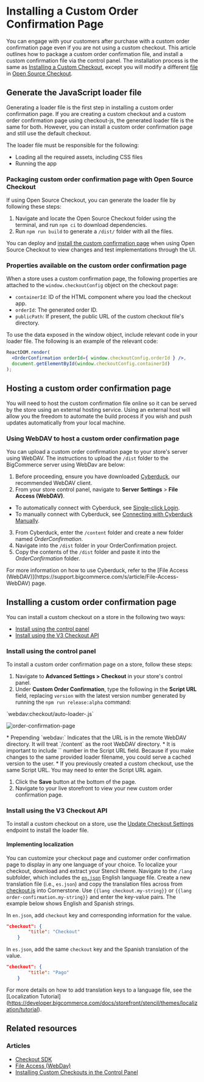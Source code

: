 # Installing a Custom Order Confirmation Page


You can engage with your customers after purchase with a custom order confirmation page even if you are not using a custom checkout. This article outlines how to package a custom order confirmation file, and install a custom confirmation file via the control panel. 
The installation process is the same as [Installing a Custom Checkout](/docs/storefront/cart-checkout/open-checkouts/guide), except you will modify a different [file](https://github.com/bigcommerce/checkout-js/blob/master/packages/core/src/app/order/OrderConfirmation.tsx) in [Open Source Checkout](https://github.com/bigcommerce/checkout-js).

## Generate the JavaScript loader file
Generating a loader file is the first step in installing a custom order confirmation page. If you are creating a custom checkout and a custom order confirmation page using checkout-js, the generated loader file is the same for both. However, you can install a custom order confirmation page and still use the default checkout.

The loader file must be responsible for the following:

* Loading all the required assets, including CSS files
* Running the app

### Packaging custom order confirmation page with Open Source Checkout

If using Open Source Checkout, you can generate the loader file by following these steps:

1. Navigate and locate the Open Source Checkout folder using the terminal, and run `npm ci` to download dependencies.
2. Run `npm run build` to generate a `/dist/` folder with all the files.

You can deploy and [install the custom confirmation page](#installing-a-custom-order-confirmation-page) when using Open Source Checkout to view changes and test implementations through the UI.

### Properties available on the custom order confirmation page
When a store uses a custom confirmation page, the following properties are attached to the `window.checkoutConfig` object on the checkout page:

* `containerId`: ID of the HTML component where you load the checkout app.
* `orderId`: The generated order ID.
* `publicPath`: If present, the public URL of the custom checkout file's directory.


To use the data exposed in the window object, include relevant code in your loader file. The following is an example of the relevant code:

```jsx filename="Include code in loader file" showLineNumbers copy
ReactDOM.render(
  <OrderConfirmation orderId={ window.checkoutConfig.orderId } />,
  document.getElementById(window.checkoutConfig.containerId)
);
```

## Hosting a custom order confirmation page

You will need to host the custom confirmation file online so it can be served by the store using an external hosting service. Using an external host will allow you the freedom to automate the build process if you wish and push updates automatically from your local machine.

### Using WebDAV to host a custom order confirmation page

You can upload a custom order confirmation page to your store's server using WebDAV. The instructions to upload the `/dist` folder to the BigCommerce server using WebDav are below:


1. Before proceeding, ensure you have downloaded [Cyberduck](https://cyberduck.io/), our recommended WebDAV client.
2. From your store control panel, navigate to **Server Settings** > **File Access (WebDAV)**.
  * To automatically connect with Cyberduck, see [Single-click Login](https://support.bigcommerce.com/s/article/File-Access-WebDAV#login).
  * To manually connect with Cyberduck, see [Connecting with Cyberduck Manually](https://support.bigcommerce.com/s/article/File-Access-WebDAV#manual).
3. From Cyberduck, enter the `/content` folder and create a new folder named *OrderConfirmation*.
4. Navigate into the `/dist` folder in your OrderConfirmation project.
5. Copy the contents of the `/dist` folder and paste it into the *OrderConfirmation* folder.

<Callout type="info">
  For more information on how to use Cyberduck, refer to the [File Access (WebDAV)](https://support.bigcommerce.com/s/article/File-Access-WebDAV) page. 
</Callout>

## Installing a custom order confirmation page  

You can install a custom checkout on a store in the following two ways:

* [Install using the control panel](#install-using-the-control-panel)
* [Install using the V3 Checkout API](#install-using-the-V3-checkout-API)


### Install using the control panel
To install a custom order confirmation page on a store, follow these steps:

1. Navigate to **Advanced Settings > Checkout** in your store's control panel.
2. Under **Custom Order Confirmation**, type the following in the **Script URL** field, replacing `version`  with the latest version number generated by running the `npm run release:alpha` command:

  
<Callout type="info">
  `webdav:checkout/auto-loader-<version>.js` 
</Callout>

![order-confirmation-page](https://raw.githubusercontent.com/bigcommerce/dev-docs/master/assets/images/order-confirmation-page.png "Custom Order Confirmation Page")

<Callout type="info">
  * Prepending `webdav:` Indicates that the URL is in the remote WebDAV directory. It will treat `/content` as the root WebDAV directory.
  * It is important to include `<version>` number in the Script URL field. Because if you make changes to the same provided loader filename, you could serve a cached version to the user.
  * If you previously created a custom checkout, use the same Script URL. You may need to enter the Script URL again.
</Callout>

1. Click the **Save** button at the bottom of the page.
2. Navigate to your live storefront to view your new custom order confirmation page.


### Install using the V3 Checkout API 
To install a custom checkout on a store, use the [Update Checkout Settings](/docs/rest-management/checkouts/checkout-settings#update-checkout-settings) endpoint to install the loader file.

#### Implementing localization
You can customize your checkout page and customer order confirmation page to display in any one language of your choice. To localize your checkout, download and extract your Stencil theme. Navigate to the `/lang` subfolder, which includes the [`en.json`](https://github.com/bigcommerce/checkout-js/blob/master/packages/locale/src/translations/en.json) English language file. Create a new translation file (i.e., `es.json`) and copy the translation files across from [checkout.js](https://github.com/bigcommerce/checkout-js) into Cornerstone. Use `{{lang checkout.my-string}}` or `{{lang order-confirmation.my-string}}` and enter the key-value pairs. The example below shows English and Spanish strings.

In `en.json`, add `checkout` key and corresponding information for the value.

```json showLineNumbers copy
"checkout": {
        "title": "Checkout"
    }
```
In `es.json`, add the same `checkout` key and the Spanish translation of the value.

```json showLineNumbers copy
"checkout": {
        "title": "Pago"
    }
```

For more details on how to add translation keys to a language file, see the [Localization Tutorial] (https://developer.bigcommerce.com/docs/storefront/stencil/themes/localization/tutorial).

  
## Related resources

### Articles
- [Checkout SDK](/docs/storefront/cart-checkout/checkout-sdk)
- [File Access (WebDav)](https://support.bigcommerce.com/s/article/File-Access-WebDAV)
- [Installing Custom Checkouts in the Control Panel](https://support.bigcommerce.com/s/blog-article/aAn4O000000CdFGSA0/installing-custom-checkouts-in-the-control-panel)

